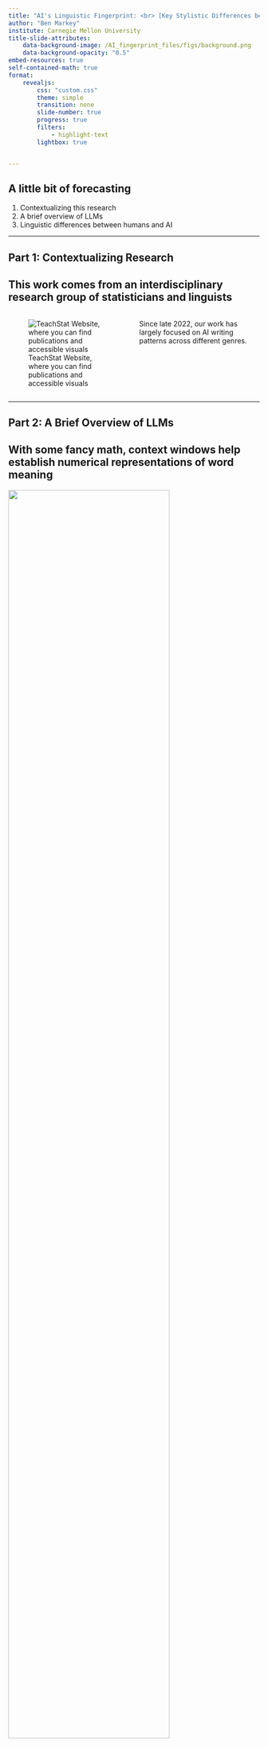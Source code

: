 ```yaml
---
title: "AI's Linguistic Fingerprint: <br> [Key Stylistic Differences between AI-Generated Text and Human Writing]{.small_h}"
author: "Ben Markey"
institute: Carnegie Mellon University
title-slide-attributes:
    data-background-image: /AI_fingerprint_files/figs/background.png
    data-background-opacity: "0.5"
embed-resources: true
self-contained-math: true
format:
    revealjs:
        css: "custom.css"
        theme: simple
        transition: none
        slide-number: true
        progress: true
        filters: 
            - highlight-text
        lightbox: true


---
```


## A little bit of forecasting

1. Contextualizing this research
2. A brief overview of LLMs
3. Linguistic differences between humans and AI

---

## Part 1: Contextualizing Research

## This work comes from an interdisciplinary research group of statisticians and linguists 

::: columns
::: {.column width="50%"}
![TeachStat Website, where you can find publications and accessible visuals](/AI_fingerprint_files/figs/teachstat_qr.png)
:::

::: {.column width="50%"}
Since late 2022, our work has largely focused on AI writing patterns across different genres. 


::: 
:::

---

## Part 2: A Brief Overview of LLMs

## With some fancy math, context windows help establish numerical representations of word meaning{.small_h}

![](/AI_fingerprint_files/figs/context_window.png){width="80%"}

<!--
## The results of this fancy math are called embeddings, numerical representations of semantic content.{.small_h}

::: columns
::: {.column width="30%"}
<br>
**cat** =[[1.5, -0.4, 7.2, 19.6]{.embeddings}] 
<br>
<br>
**dog** = [[1.7, -0.3, 6.9, 19.1]{.embeddings}] <br>
<br>
**apple** = [[-5.2, 3.1, 0.2, 8.1]{.embeddings}] <br>
<br>
**kiwi** = [[-4.9, 3.6, 0.9, 7.8]{.embeddings}] <br>
<br>
**car** = [[81.6, -72.1, 16, -8.2]{.embeddings}] <br>
:::

:::{.column width="70%"}

```python
#| fig-width: 3
#| fig-height: 1

import matplotlib.pyplot as plt

x = [1.5, 1.7, -5.2, -4.9]
y = [-0.4, -0.3, 3.1, 3.6]
labels = ["cat", "dog", "apple", "kiwi"]


plt.scatter(x, y, marker="s")

for i in range(len(x)):
    plt.text(x[i] - 0.1, y[i] + 0.1, labels[i], fontsize=8)
```
:::
:::
-->
## Once the model is up and running, engineers fine-tune it for specific tasks{.small_h} 

![](/AI_fingerprint_files/figs/Pre-training%20and%20fine-tuning.png)

<!--
## LLM development, 1890s to 1980s{.small_h}

![[Timeline of developments from late 19th century to the 1980s. Intellectual developments are above the timeline, while technological advancements are below. ]{.caption}](/AI_fingerprint_files/figs/LLM_timeline_pt1_1.png){width="80%"}

## LLM development, 1890s to 1980s{.small_h}

![[Timeline of developments from late 19th century to the 1980s. Intellectual developments are above the timeline, while technological advancements are below. ]{.caption}](/AI_fingerprint_files/figs/LLM_timeline_pt1_2.png){width="80%"}

## LLM development, 1890s to 1980s{.small_h}

![[Timeline of developments from late 19th century to the 1980s. Intellectual developments are above the timeline, while technological advancements are below. ]{.caption}](/AI_fingerprint_files/figs/LLM_timeline_pt1_3.png){width="80%"}

## LLM development, 1890s to 1980s{.small_h}

![[Timeline of developments from late 19th century to the 1980s. Intellectual developments are above the timeline, while technological advancements are below. ]{.caption}](/AI_fingerprint_files/figs/LLM_timeline_pt1_4.png){width="80%"}

## LLM development, 1890s to 1980s{.small_h}

![[Timeline of developments from late 19th century to the 1980s. Intellectual developments are above the timeline, while technological advancements are below. ]{.caption}](/AI_fingerprint_files/figs/LLM_timeline_pt1_5.png){width="80%"}


## Timeline of LLM development, 1990 to now{.small_h}

![[Timeline of developments from 1990 to present. Intellectual developments are above the timeline, while technological advancements are below. ]{.caption}](/AI_fingerprint_files/figs/LLM_timeline_pt2_1.png){width="80%"}

## Timeline of LLM development, 1990 to now{.small_h}

![[Timeline of developments from 1990 to present. Intellectual developments are above the timeline, while technological advancements are below. ]{.caption}](/AI_fingerprint_files/figs/LLM_timeline_pt2_2.png){width="80%"}

## Timeline of LLM development, 1990 to now{.small_h}

![[Timeline of developments from 1990 to present. Intellectual developments are above the timeline, while technological advancements are below. ]{.caption}](/AI_fingerprint_files/figs/LLM_timeline_pt2_3.png){width="80%"}

## Timeline of LLM development, 1990 to now{.small_h}

![[Timeline of developments from 1990 to present. Intellectual developments are above the timeline, while technological advancements are below. ]{.caption}](/AI_fingerprint_files/figs/LLM_timeline_pt2_4.png){width="80%"}

## Timeline of LLM development, 1990 to now{.small_h}

![[Timeline of developments from 1990 to present. Intellectual developments are above the timeline, while technological advancements are below. ]{.caption}](/AI_fingerprint_files/figs/LLM_timeline_pt2_5.png){width="80%"}

## Timeline of LLM development, 1990 to now{.small_h}

![[Timeline of developments from 1990 to present. Intellectual developments are above the timeline, while technological advancements are below. ]{.caption}](/AI_fingerprint_files/figs/LLM_timeline_pt2_6.png){width="80%"}
-->
## Part 3: Salient differences between human writing and AI-genefared text

##  AI-generated prose is informationally dense 
<br>
By closely analyzing the language features, narrative structures, and communication strategies employed in these genres, we aim to discern how they reflect the values, goals, and reading purposes of their respective discourse communities, offering valuable insights into the role of language in shaping public understanding and academic inquiry in the realm of social media.

## [AI-generated prose is informationally dense]{.small_h} 
<br>
By closely analyzing the language [features]{bg-color="#D8DBCE"}, narrative [structures]{bg-color="#D8DBCE"}, and communication [strategies]{bg-color="#D8DBCE"} employed in these genres, we aim to discern how they reflect the [values]{bg-color="#D8DBCE"}, [goals]{bg-color="#D8DBCE"}, and reading [purposes]{bg-color="#D8DBCE"} of their respective discourse communities, offering valuable [insights]{bg-color="#D8DBCE"} into the role of language in shaping public understanding and academic inquiry in the realm of social media.

<br>

**Key**: [head noun]{bg-color="#D8DBCE"}

## [AI-generated prose is informationally dense]{.small_h}
<br>
By closely analyzing the language [features]{bg-color="#D8DBCE"}, narrative [structures]{bg-color="#D8DBCE"}, and communication [strategies]{bg-color="#D8DBCE"} employed in these [genres]{bg-color="#DBCED8"}, we aim to discern how they reflect the [values]{bg-color="#D8DBCE"}, [goals]{bg-color="#D8DBCE"}, and reading [purposes]{bg-color="#D8DBCE"} of their respective discourse [communities]{bg-color="#DBCED8"}, offering valuable [insights]{bg-color="#D8DBCE"} into the [role]{bg-color="#DBCED8"} of [language]{bg-color="#DBCED8"} in shaping public [understanding]{bg-color="#DBCED8"} and academic [inquiry]{bg-color="#DBCED8"} in the [realm]{bg-color="#DBCED8"} of social [media]{bg-color="#DBCED8"}.

<br>

**Key**: [head noun]{bg-color="#D8DBCE"}, [object of prepositional phrase]{bg-color="#DBCED8"}

## [AI-generated prose is informationally dense]{.small_h}
<br>
By closely analyzing the [language]{bg-color="#CEDBD1"} [features]{bg-color="#D8DBCE"}, [narrative]{bg-color="#CEDBD1"} [structures]{bg-color="#D8DBCE"}, and [communication]{bg-color="#CEDBD1"} [strategies]{bg-color="#D8DBCE"} employed in these [genres]{bg-color="#DBCED8"}, we aim to discern how they reflect the [values]{bg-color="#D8DBCE"}, [goals]{bg-color="#D8DBCE"}, and [reading]{bg-color="#CEDBD1"} [purposes]{bg-color="#D8DBCE"} of their respective [discourse]{bg-color="#CEDBD1"} [communities]{bg-color="#DBCED8"}, offering valuable [insights]{bg-color="#D8DBCE"} into the [role]{bg-color="#DBCED8"} of [language]{bg-color="#DBCED8"} in shaping public [understanding]{bg-color="#DBCED8"} and academic [inquiry]{bg-color="#DBCED8"} in the [realm]{bg-color="#DBCED8"} of social [media]{bg-color="#DBCED8"}.

<br>

**Key**: [head noun]{bg-color="#D8DBCE"}, [object of prepositional phrase]{bg-color="#DBCED8"}, [prenominals]{bg-color="#CEDBD1"}

## [AI-generated prose is informationally dense]{.small_h}
<br>

By closely analyzing the [language]{bg-color="#CEDBD1"} [features]{bg-color="#D8DBCE"}, [narrative]{bg-color="#CEDBD1"} [structures]{bg-color="#D8DBCE"}, and [communication]{bg-color="#CEDBD1"} [strategies]{bg-color="#D8DBCE"} employed in these [genres]{bg-color="#DBCED8"}, we aim to discern how they reflect the [values]{bg-color="#D8DBCE"}, [goals]{bg-color="#D8DBCE"}, and [reading]{bg-color="#CEDBD1"} [purposes]{bg-color="#D8DBCE"} of their [respective]{bg-color="#D1CEDB"} [discourse]{bg-color="#CEDBD1"} [communities]{bg-color="#DBCED8"}, offering [valuable]{bg-color="#D1CEDB"} [insights]{bg-color="#D8DBCE"} into the [role]{bg-color="#DBCED8"} of [language]{bg-color="#DBCED8"} in shaping [public]{bg-color="#D1CEDB"} [understanding]{bg-color="#DBCED8"} and [academic]{bg-color="#D1CEDB"} [inquiry]{bg-color="#DBCED8"} in the [realm]{bg-color="#DBCED8"} of [social]{bg-color="#D1CEDB"} [media]{bg-color="#DBCED8"}.

<br>

**Key**: [head noun]{bg-color="#D8DBCE"}, [object of prepositional phrase]{bg-color="#DBCED8"}, [prenominal]{bg-color="#CEDBD1"}, [attributive adjective]{bg-color="#D1CEDB"}
<!--
## 

[By]{color="#FFFFFF"} [closely analyzing the]{color="#FFFFFF"} [language]{color="#CEDBD1" bg-color="#CEDBD1"} [features]{color="#D8DBCE" bg-color="#D8DBCE"} [narrative]{color="#CEDBD1" bg-color="#CEDBD1"} [structures]{color="#D8DBCE" bg-color="#D8DBCE"} [and]{color="#FFFFFF"} [communication]{color="#CEDBD1" bg-color="#CEDBD1"} [strategies]{color="#D8DBCE" bg-color="#D8DBCE"} [employed in these]{color="#FFFFFF"} [genres]{color="#D8DBCE" bg-color="#D8DBCE"} [we aim to discern how they reflect the]{color="#FFFFFF"} [values]{color="#D8DBCE" bg-color="#D8DBCE"} [goals]{color="#D8DBCE" bg-color="#D8DBCE"} [and]{color="#FFFFFF"} [reading]{color="#CEDBD1" bg-color="#CEDBD1"} [purposes]{color="#D8DBCE" bg-color="#D8DBCE"} [of their]{color="#FFFFFF"} [respective]{color="#D1CEDB" bg-color="#D1CEDB"} [discourse]{color="#CEDBD1" bg-color="#CEDBD1"} [communities]{color="#D8DBCE" bg-color="#D8DBCE"} [offering]{color="#FFFFFF"} [valuable]{color="#D1CEDB" bg-color="#D1CEDB"} [insights]{color="#D8DBCE" bg-color="#D8DBCE"} [into the]{color="#FFFFFF"} [role]{color="#D8DBCE" bg-color="#D8DBCE"} [of]{color="#FFFFFF"}[language]{color="#D8DBCE" bg-color="#D8DBCE"} [in]{color="#FFFFFF"} [shaping]{color="#DBCED8" bg-color="#DBCED8"} [public]{color="#D1CEDB" bg-color="#D1CEDB"} [understanding]{color="#D8DBCE" bg-color="#D8DBCE"} [and]{color="#FFFFFF"} [academic]{color="#D1CEDB" bg-color="#D1CEDB"} [inquiry]{color="#D8DBCE" bg-color="#D8DBCE"} [in]{color="#FFFFFF"} [the]{color="#FFFFFF"} [realm]{color="#D8DBCE" bg-color="#D8DBCE"} [of]{color="#FFFFFF"} [social]{color="#D1CEDB" bg-color="#D1CEDB"} [media]{color="#D8DBCE" bg-color="#D8DBCE"}
[By]{color="#FFFFFF"} [closely analyzing the]{color="#FFFFFF"} [language]{color="#CEDBD1" bg-color="#CEDBD1"} [features]{color="#D8DBCE" bg-color="#D8DBCE"} [narrative]{color="#CEDBD1" bg-color="#CEDBD1"} [structures]{color="#D8DBCE" bg-color="#D8DBCE"} [and]{color="#FFFFFF"} [communication]{color="#CEDBD1" bg-color="#CEDBD1"} [strategies]{color="#D8DBCE" bg-color="#D8DBCE"} [employed in these]{color="#FFFFFF"} [genres]{color="#D8DBCE" bg-color="#D8DBCE"} [we aim to discern how they reflect the]{color="#FFFFFF"} [values]{color="#D8DBCE" bg-color="#D8DBCE"} [goals]{color="#D8DBCE" bg-color="#D8DBCE"} [and]{color="#FFFFFF"} [reading]{color="#CEDBD1" bg-color="#CEDBD1"} [purposes]{color="#D8DBCE" bg-color="#D8DBCE"} [of their]{color="#FFFFFF"} [respective]{color="#D1CEDB" bg-color="#D1CEDB"} [discourse]{color="#CEDBD1" bg-color="#CEDBD1"} [communities]{color="#D8DBCE" bg-color="#D8DBCE"} [offering]{color="#FFFFFF"} [valuable]{color="#D1CEDB" bg-color="#D1CEDB"} [insights]{color="#D8DBCE" bg-color="#D8DBCE"} [into the]{color="#FFFFFF"} [role]{color="#D8DBCE" bg-color="#D8DBCE"} [of]{color="#FFFFFF"} [language]{color="#D8DBCE" bg-color="#D8DBCE"} [in]{color="#FFFFFF"} [shaping]{color="#DBCED8" bg-color="#DBCED8"} [public]{color="#D1CEDB" bg-color="#D1CEDB"} [understanding]{color="#D8DBCE" bg-color="#D8DBCE"} [and]{color="#FFFFFF"} [academic]{color="#D1CEDB" bg-color="#D1CEDB"} [inquiry]{color="#D8DBCE" bg-color="#D8DBCE"} [in]{color="#FFFFFF"} [the]{color="#FFFFFF"} [realm]{color="#D8DBCE" bg-color="#D8DBCE"} [of]{color="#FFFFFF"} [social]{color="#D1CEDB" bg-color="#D1CEDB"} [media]{color="#D8DBCE" bg-color="#D8DBCE"}
-->

## [The information density in academic writing is different in degree, not kind.]{.small_h}

<br>
The [reduction]{bg-color="#D8DBCE"} in [global]{bg-color="#D1CEDB"} [mortality]{bg-color="#DBCED8"} associated with [vaccinations]{bg-color="#DBCED8"} is [second]{bg-color="#D8DBCE"} only to the [introduction]{bg-color="#D8DBCE"} of [safe]{bg-color="#D1CEDB"} [drinking]{bg-color="#D1CEDB"} [water]{bg-color="#DBCED8"}. According to the World Health Organization, [childhood]{bg-color="#CEDBD1"} [vaccinations]{bg-color="#D8DBCE"} prevent an estimated 2–3million [deaths]{bg-color="#D8DBCE"} per [year]{bg-color="#DBCED8"}. Yet despite [global]{bg-color="#D1CEDB"} [increases]{bg-color="#D8DBCE"} in [childhood]{bg-color="#CEDBD1"} [vaccine]{bg-color="#CEDBD1"} [uptake]{bg-color="#DBCED8"}, [rates]{bg-color="#D8DBCE"} remain sub-optimal (<95%) with [vaccine-preventable]{bg-color="#D1CEDB"} [diseases]{bg-color="#D8DBCE"} still posing a [public]{bg-color="#D1CEDB"} [health]{bg-color="#CEDBD1"} [risk]{bg-color="#D8DBCE"}.

<br>

**Key**: [head noun]{bg-color="#D8DBCE"}, [object of prepositional phrase]{bg-color="#DBCED8"}, [prenominal]{bg-color="#CEDBD1"}, [attributive adjective]{bg-color="#D1CEDB"}

## It isn't just about nouns though. Look at how repetition helps this passage cohere. 
<br>

The reduction in global mortality associated with [vaccinations]{bg-color="#D8DBCE"} is second only to the introduction of safe drinking water. According to the World Health Organisation, childhood [vaccinations]{bg-color="#D8DBCE"} prevent an estimated 2–3million deaths per year. Yet despite global increases in childhood [vaccine]{bg-color="#D8DBCE"} uptake, rates remain sub-optimal (<95%), with [vaccine-preventable]{bg-color="#D8DBCE"} diseases still posing a public health risk.


## It isn't just about nouns though. Look at how repetition helps this passage cohere. 
 <br>
 The reduction in [global]{bg-color="#DBCED8"} mortality associated with [vaccinations]{bg-color="#D8DBCE"} is second only to the introduction of safe drinking water. According to the World Health Organisation, [childhood]{bg-color="#D1CEDB"} [vaccinations]{bg-color="#D8DBCE"} prevent an estimated 2–3million deaths per year. Yet despite [global]{bg-color="#DBCED8"} increases in [childhood]{bg-color="#D1CEDB"} [vaccine]{bg-color="#D8DBCE"} uptake, rates remain sub-optimal (<95%), with [vaccine-preventable]{bg-color="#D8DBCE"} diseases still posing a public health risk.

## Writers also concretize abstractions to build cohesion
<br>
[The reduction in global mortality associated with vaccinations]{bg-color="#D8DBCE"} is second only to the introduction of safe drinking water. According to the World Health Organisation, childhood vaccinations prevent an estimated 2–3million deaths per year. Yet despite [global increases in childhood vaccine uptake]{bg-color="#D8DBCE"}, rates remain sub-optimal (<95%), with vaccine-preventable diseases still posing a public health risk.

## Writers also concretize abstractions to build cohesion
<br>
[The reduction in global mortality associated with vaccinations]{bg-color="#D8DBCE"} is second only to the introduction of safe drinking water. According to the World Health Organisation, childhood vaccinations [prevent an estimated 2–3million deaths per year]{bg-color="#DBCED8"}. Yet despite [global increases in childhood vaccine uptake]{bg-color="#D8DBCE"}, rates remain sub-optimal (<95%), with vaccine-preventable diseases still posing a public health risk.

## GPT does not employ any of these features
<br>
By closely analyzing the language features, narrative structures, and communication strategies employed in these genres, we aim to discern how they reflect the values, goals, and reading purposes of their respective discourse communities, offering valuable insights into the role of language in shaping public understanding and academic inquiry in the realm of social media.

## These differences exist at-scale and across genres.


![[More positive groups contain features used in speech. More negative groups contain features used to academic writing. From Markey et al. (2024)]{.caption}](/AI_fingerprint_files/figs/stick_plot.png){width="3in"}


## These differences help distinguish among AI-generated and human authored texts. 

![[Projection of the student, published, and ChatGPT-generated writing onto the first two linear discriminants, based on the 67 Biber features. From Deluca et al. (2025)]{.caption}](/AI_fingerprint_files/figs/deluca.png)

## LLMs also use words at different rates relative to humans

![[Rates of word use by different LLMs compared to the human use of each word. Red line is the human rate, while the blue line is 10x and 1/10x. From Reinhart et al. (2025)]{.caption}](/AI_fingerprint_files/figs/word_frequency.png){width="60%"}

## [These differences appear to be introduced in the fine-tuning stage]{.small_h}

![[Rates of features relative to humans. From Reinhart et al. (2025)]{.caption}](/AI_fingerprint_files/figs/llms-1400x700.jpg){width="55%"}

## Unsurprisingly, we see student writing drifting toward a generated style

![[Yearly text analysis of student papers in statistics compared to GPT4o. From Franke and Colando (2025)]{.caption}](AI_fingerprint_files/figs/yearly_change.png){width="95%"}





## Works Cited
<br>
[Colando, S. and and Franke, E. “Analyzing Statistics Students’ Writing Before and After the Emergence of Large Language Models.” Poster, US Conference on Teaching Statistics Research Satellite, July 2025.]{.citation}


[Deluca, L., Reinhart, A., Weinberg, G., Laudenbach, M., Miller, S., and Brown, D. W. (2025). Developing students’ statistical expertise through writing in the age of AI. *Journal of Statistics Education*, 33(3), 266–278.]{.citation} 


[Markey, B., Brown, D. W., Laudenbach, M., and Kohler, A. (2024). Dense and disconnected: Analyzing the sedimented style of ChatGPT-generated text at scale. *Written Communication*, 41(7), 571-600.]{.citation}


[Reinhart, A., Markey, B., Laudenbach, M., Pantusen, K., Yurko, R., Weinberg, G., & Brown, D. W. (2025). Do llms write like humans? variation in grammatical and rhetorical styles. *Proceedings from the National Academy of Sciences*, 122,e2422455122.]{.citation} 